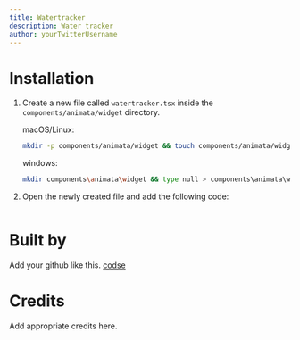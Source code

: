 ```yaml
---
title: Watertracker
description: Water tracker
author: yourTwitterUsername
---
```


<ComponentPreview name="widget-watertracker--docs" />

# Installation

1. Create a new file called `watertracker.tsx` inside the `components/animata/widget` directory.

   macOS/Linux:
   ```bash
   mkdir -p components/animata/widget && touch components/animata/widget/watertracker.tsx
   ```

   windows:
   ```bash
   mkdir components\animata\widget && type null > components\animata\widget\watertracker.tsx
   ```

2. Open the newly created file and add the following code:

   ```jsx file=<rootDir>/animata/widget/watertracker.tsx

   ```

# Built by

   Add your github like this. [codse](https://github.com/codse)

# Credits

   Add appropriate credits here.